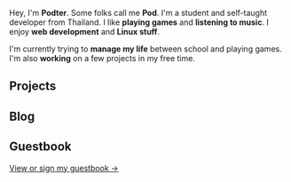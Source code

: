 
Hey, I'm **Podter**. Some folks call me **Pod**. I'm a student and self-taught
developer from Thailand. I like **playing games** and **listening to music**. I enjoy
**web development** and **Linux stuff**.

I'm currently trying to **manage my life** between school and playing games.
I'm also **working** on a few projects in my free time.

## Projects

<Projects />

## Blog

<Posts />

## Guestbook

<Guestbook client:visible />

[View or sign my guestbook →](/guestbook)
